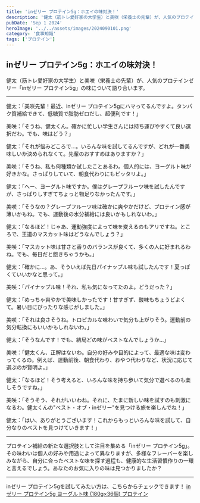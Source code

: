 ```yaml
---
title: 'inゼリー プロテイン5g：ホエイの味対決！'
description: '健太（筋トレ愛好家の大学生）と美咲（栄養士の先輩）が、人気のプロテインゼリー「inゼリー プロテイン5g」の味について語り合います。'
pubDate: 'Sep 1 2024'
heroImage: '../../assets/images/2024090101.png'
category: '食事知識'
tags: ['プロテイン']
---
```


## inゼリー プロテイン5g：ホエイの味対決！

健太（筋トレ愛好家の大学生）と美咲（栄養士の先輩）が、人気のプロテインゼリー「inゼリー プロテイン5g」の味について語り合います。

---

健太：「美咲先輩！最近、inゼリー プロテイン5gにハマってるんですよ。タンパク質補給できて、低糖質で脂肪ゼロだし、超便利です！」

美咲：「そうね、健太くん。確かに忙しい学生さんには持ち運びやすくて良い選択だわ。でも、味はどう？」

健太：「それが悩みどころで...。いろんな味を試してるんですが、どれが一番美味しいか決められなくて。先輩のおすすめはありますか？」

美咲：「そうね、私も何種類か試したことあるわ。個人的には、ヨーグルト味が好きかな。さっぱりしていて、朝食代わりにもピッタリよ。」

健太：「へー、ヨーグルト味ですか。僕はグレープフルーツ味を試したんですが、さっぱりしすぎてちょっと物足りなかったんです。」

美咲：「そうなの？グレープフルーツ味は確かに爽やかだけど、プロテイン感が薄いかもね。でも、運動後の水分補給には良いかもしれないわ。」

健太：「なるほど！じゃあ、運動強度によって味を変えるのもアリですね。ところで、王道のマスカット味はどうなんでしょう？」

美咲：「マスカット味は甘さと香りのバランスが良くて、多くの人に好まれるわね。でも、毎日だと飽きちゃうかも。」

健太：「確かに...。あ、そういえば先日パイナップル味も試したんです！夏っぽくていいかなと思って。」

美咲：「パイナップル味！それ、私も気になってたのよ。どうだった？」

健太：「めっちゃ爽やかで美味しかったです！甘すぎず、酸味もちょうどよくて。暑い日にぴったりな感じがしました。」

美咲：「それは良さそうね。トロピカルな味わいで気分も上がりそう。運動前の気分転換にもいいかもしれないわ。」

健太：「そうなんです！でも、結局どの味がベストなんでしょうか...」

美咲：「健太くん、正解はないわ。自分の好みや目的によって、最適な味は変わってくるの。例えば、運動前後、朝食代わり、おやつ代わりなど、状況に応じて選ぶのが賢明よ。」

健太：「なるほど！そう考えると、いろんな味を持ち歩いて気分で選べるのも楽しそうですね。」

美咲：「そうそう、それがいいわね。それに、たまに新しい味を試すのも刺激になるわ。健太くんの"ベスト・オブ・inゼリー"を見つける旅を楽しんでね！」

健太：「はい、ありがとうございます！これからもっといろんな味を試して、自分なりのベストを見つけていきます！」

---

プロテイン補給の新たな選択肢として注目を集める「inゼリー プロテイン5g」。その味わいは個人の好みや用途によって異なりますが、多様なフレーバーを楽しみながら、自分に合ったベストな味を探す過程も、健康的な生活習慣作りの一環と言えるでしょう。あなたのお気に入りの味は見つかりましたか？

---

inゼリー プロテイン5gを試してみたい方は、こちらからチェックできます！
[inゼリー プロテイン5g ヨーグルト味 (180g×36個) プロテイン](https://amzn.to/3T7FZcj)
